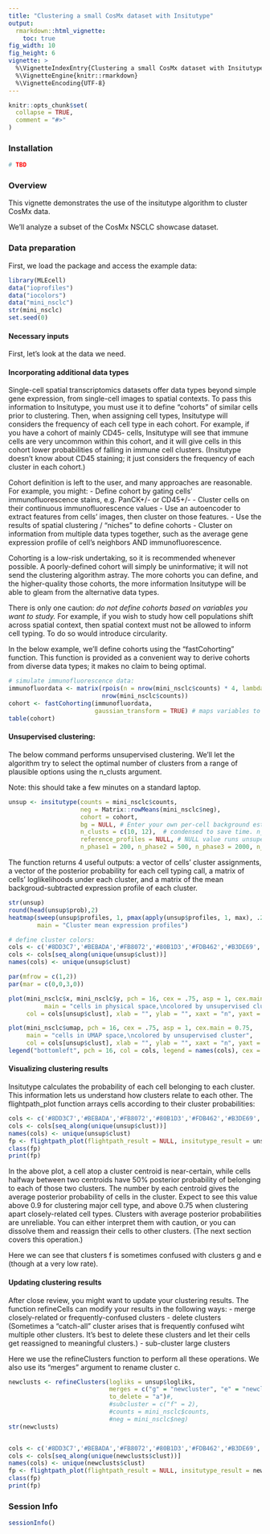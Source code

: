 ```yaml
---
title: "Clustering a small CosMx dataset with Insitutype"
output: 
  rmarkdown::html_vignette: 
    toc: true
fig_width: 10 
fig_height: 6 
vignette: >
  %\VignetteIndexEntry{Clustering a small CosMx dataset with Insitutype}
  %\VignetteEngine{knitr::rmarkdown}
  %\VignetteEncoding{UTF-8}
---
```


<style>
p.caption {
  font-size: 1.5em;
}
</style>

```r
knitr::opts_chunk$set(
  collapse = TRUE,
  comment = "#>"
)
```



### Installation

```r

# TBD

```

### Overview


This vignette demonstrates the use of the insitutype algorithm to cluster CosMx data. 

We'll analyze a subset of the CosMx NSCLC showcase dataset. 


### Data preparation

First, we load the package and access the example data:
```r
library(MLEcell)
data("ioprofiles")
data("iocolors")
data("mini_nsclc")
str(mini_nsclc)
set.seed(0)
```

#### Necessary inputs

First, let's look at the data we need. 


#### Incorporating additional data types

Single-cell spatial transcriptomics datasets offer data types beyond simple gene expression,
 from single-cell images to spatial contexts. 
To pass this information to Insitutype, you must use it to define "cohorts" of similar cells prior to clustering. 
Then, when assigning cell types, Insitutype will considers the frequency of each cell type in each cohort. 
For example, if you have a cohort of mainly CD45- cells, Insitutype will see that immune cells are 
very uncommon within this cohort, and it will give cells in this cohort lower probabilities of 
falling in immune cell clusters. (Insitutype doesn't know about CD45 staining; it just considers the 
frequency of each cluster in each cohort.)

Cohort definition is left to the user, and many approaches are reasonable. 
For example, you might:
- Define cohort by gating cells' immunofluorescence stains, e.g. PanCK+/- or CD45+/-
- Cluster cells on their continuous immunofluorescence values
- Use an autoencoder to extract features from cells' images, then cluster on those features. 
- Use the results of spatial clustering / "niches" to define cohorts
- Cluster on information from multiple data types together, such as the average gene expression 
 profile of cell's neighbors AND immunofluorescence. 

Cohorting is a low-risk undertaking, so it is recommended whenever possible. 
A poorly-defined cohort will simply be uninformative; 
 it will not send the clustering algorithm astray. 
The more cohorts you can define, and the higher-quality those cohorts, the more information
 Insitutype will be able to gleam from the alternative data types. 

There is only one caution: *do not define cohorts based on variables you want to study.*
For example, if you wish to study how cell populations shift across spatial context, 
 then spatial context must not be allowed to inform cell typing. To do so would introduce circularity. 

In the below example, we'll define cohorts using the "fastCohorting" function. 
 This function is provided as a convenient way to derive cohorts from diverse data types; it makes no claim to being optimal. 

```r
# simulate immunofluorescence data: 
immunofluordata <- matrix(rpois(n = nrow(mini_nsclc$counts) * 4, lambda = 100), 
                          nrow(mini_nsclc$counts))
cohort <- fastCohorting(immunofluordata,
                        gaussian_transform = TRUE) # maps variables to gaussians to place dramatically different variables on the same scale
table(cohort)
```

#### Unsupervised clustering:

The below command performs unsupervised clustering. 
We'll let the algorithm try to select the optimal number of clusters from 
a range of plausible options using the n_clusts argument. 

Note: this should take a few minutes on a standard laptop. 

```r
unsup <- insitutype(counts = mini_nsclc$counts,
                    neg = Matrix::rowMeans(mini_nsclc$neg),
                    cohort = cohort,
                    bg = NULL, # Enter your own per-cell background estimates here if you have them; otherwise insitutype will use the negprobes to estimate background for you. 
                    n_clusts = c(10, 12),  # condensed to save time. n_clusts = 5:20 would be more optimal
                    reference_profiles = NULL, # NULL value runs unsupervised clustering; entering a matrix here would run semi-supervised clustering. 
                    n_phase1 = 200, n_phase2 = 500, n_phase3 = 2000, n_starts = 1, max_iters = 5) # choosing inadvisably low numbers to speed the vignette; using the defaults in recommended.
```

The function returns 4 useful outputs: a vector of cells' cluster assignments, 
a vector of the posterior probability for each cell typing call,
a matrix of cells' loglikelihoods under each cluster, 
and a matrix of the mean backgroud-subtracted expression profile of each cluster. 

```r
str(unsup)
round(head(unsup$prob),2)
heatmap(sweep(unsup$profiles, 1, pmax(apply(unsup$profiles, 1, max), .2), "/"), scale = "none",
        main = "Cluster mean expression profiles")

# define cluster colors:
cols <- c('#8DD3C7','#BEBADA','#FB8072','#80B1D3','#FDB462','#B3DE69','#FCCDE5','#D9D9D9','#BC80BD','#CCEBC5','#FFED6F','#E41A1C','#377EB8','#4DAF4A','#984EA3','#FF7F00','#FFFF33','#A65628','#F781BF','#999999')
cols <- cols[seq_along(unique(unsup$clust))]
names(cols) <- unique(unsup$clust)

par(mfrow = c(1,2))
par(mar = c(0,0,3,0))

plot(mini_nsclc$x, mini_nsclc$y, pch = 16, cex = .75, asp = 1, cex.main = 0.75,
          main = "cells in physical space,\ncolored by unsupervised cluster",
     col = cols[unsup$clust], xlab = "", ylab = "", xaxt = "n", yaxt = "n")

plot(mini_nsclc$umap, pch = 16, cex = .75, asp = 1, cex.main = 0.75,
     main = "cells in UMAP space,\ncolored by unsupervised cluster",     
     col = cols[unsup$clust], xlab = "", ylab = "", xaxt = "n", yaxt = "n")
legend("bottomleft", pch = 16, col = cols, legend = names(cols), cex = 0.5)


```




#### Visualizing clustering results

Insitutype calculates the probability of each cell belonging to each cluster. 
This information lets us understand how clusters relate to each other. 
The flightpath_plot function arrays cells according to their cluster probabilities:

```r
cols <- c('#8DD3C7','#BEBADA','#FB8072','#80B1D3','#FDB462','#B3DE69','#FCCDE5','#D9D9D9','#BC80BD','#CCEBC5','#FFED6F','#E41A1C','#377EB8','#4DAF4A','#984EA3','#FF7F00','#FFFF33','#A65628','#F781BF','#999999')
cols <- cols[seq_along(unique(unsup$clust))]
names(cols) <- unique(unsup$clust)
fp <- flightpath_plot(flightpath_result = NULL, insitutype_result = unsup, col = cols[unsup$clust])
class(fp)
print(fp)

```

In the above plot, a cell atop a cluster centroid is near-certain, while cells 
 halfway between two centroids have 50% posterior probability of belonging to each of those two clusters. 
The number by each centroid gives the average posterior probability of cells in the cluster. 
Expect to see this value above 0.9 for clustering major cell type, and above 0.75 when clustering apart closely-related cell types. 
Clusters with average posterior probabilities are unreliable. You can either interpret them with caution,
 or you can dissolve them and reassign their cells to other clusters. (The next section covers this operation.)

Here we can see that clusters f is sometimes confused with clusters g and e (though at a very low rate).

#### Updating clustering results 

After close review, you might want to update your clustering results. 
The function refineCells can modify your results in the following ways:
- merge closely-related or frequently-confused clusters 
- delete clusters (Sometimes a "catch-all" cluster arises that is frequently confused wiht multiple other clusters. It's best to delete these clusters and let their cells get reassigned to meaningful clusters.)
- sub-cluster large clusters

Here we use the refineClusters function to perform all these operations. 
We also use its "merges" argument to rename cluster c. 

```r
newclusts <- refineClusters(logliks = unsup$logliks,
                            merges = c("g" = "newcluster", "e" = "newcluster", "c" = "c_renamed"), 
                            to_delete = "a")#,
                            #subcluster = c("f" = 2),
                            #counts = mini_nsclc$counts,
                            #neg = mini_nsclc$neg) 
str(newclusts)


cols <- c('#8DD3C7','#BEBADA','#FB8072','#80B1D3','#FDB462','#B3DE69','#FCCDE5','#D9D9D9','#BC80BD','#CCEBC5','#FFED6F','#E41A1C','#377EB8','#4DAF4A','#984EA3','#FF7F00','#FFFF33','#A65628','#F781BF','#999999')
cols <- cols[seq_along(unique(newclusts$clust))]
names(cols) <- unique(newclusts$clust)
fp <- flightpath_plot(flightpath_result = NULL, insitutype_result = newclusts, col = cols[newclusts$clust])
class(fp)
print(fp)


```



### Session Info

```r
sessionInfo()
```